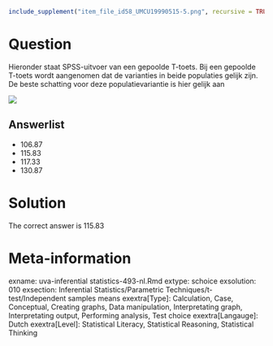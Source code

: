 ```r
include_supplement("item_file_id58_UMCU19990515-5.png", recursive = TRUE)
```
Question
========

Hieronder staat SPSS-uitvoer van een gepoolde T-toets. Bij een gepoolde T-toets wordt aangenomen dat de varianties in beide populaties gelijk zijn. De beste schatting voor deze populatievariantie is hier gelijk aan



![](item_file_id58_UMCU19990515-5.png)

Answerlist
----------
* 106.87
* 115.83
* 117.33
* 130.87

Solution
========

The correct answer is  115.83

Meta-information
================
exname: uva-inferential statistics-493-nl.Rmd
extype: schoice
exsolution: 010
exsection: Inferential Statistics/Parametric Techniques/t-test/Independent samples means
exextra[Type]: Calculation, Case, Conceptual, Creating graphs, Data manipulation, Interpretating graph, Interpretating output, Performing analysis, Test choice
exextra[Langauge]: Dutch
exextra[Level]: Statistical Literacy, Statistical Reasoning, Statistical Thinking
